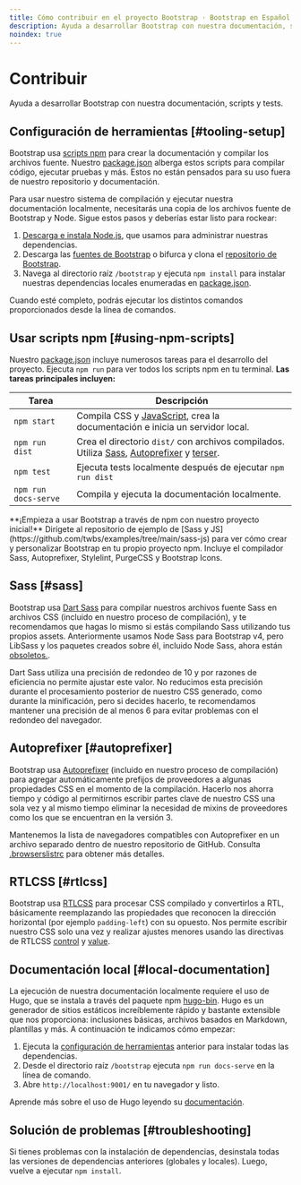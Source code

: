 ```yaml
---
title: Cómo contribuir en el proyecto Bootstrap · Bootstrap en Español v5.3
description: Ayuda a desarrollar Bootstrap con nuestra documentación, scripts y tests.
noindex: true
---
```


# Contribuir

Ayuda a desarrollar Bootstrap con nuestra documentación, scripts y tests.

<MainBanner />

## Configuración de herramientas [#tooling-setup]

Bootstrap usa [scripts npm](https://docs.npmjs.com/misc/scripts/) para crear la documentación y compilar los archivos fuente. Nuestro [package.json](https://github.com/twbs/bootstrap/blob/v5.3.2/package.json) alberga estos scripts para compilar código, ejecutar pruebas y más. Estos no están pensados para su uso fuera de nuestro repositorio y documentación.

Para usar nuestro sistema de compilación y ejecutar nuestra documentación localmente, necesitarás una copia de los archivos fuente de Bootstrap y Node. Sigue estos pasos y deberías estar listo para rockear:

1.  [Descarga e instala Node.js](https://nodejs.org/en/download/), que usamos para administrar nuestras dependencias.
2.  Descarga las [fuentes de Bootstrap](https://github.com/twbs/bootstrap/archive/v5.3.2.zip) o bifurca y clona el [repositorio de Bootstrap](https://github.com/twbs/bootstrap).
3.  Navega al directorio raíz `/bootstrap` y ejecuta `npm install` para instalar nuestras dependencias locales enumeradas en [package.json](https://github.com/twbs/bootstrap/blob/v5.3.2/package.json).

Cuando esté completo, podrás ejecutar los distintos comandos proporcionados desde la línea de comandos.

## Usar scripts npm [#using-npm-scripts]

Nuestro [package.json](https://github.com/twbs/bootstrap/blob/v5.3.2/package.json) incluye numerosos tareas para el desarrollo del proyecto. Ejecuta `npm run` para ver todos los scripts npm en tu terminal. **Las tareas principales incluyen:**

| Tarea | Descripción |
| --- | --- |
| `npm start` | Compila CSS y [JavaScript](https://esdocu.dev/javascript), crea la documentación e inicia un servidor local. |
| `npm run dist` | Crea el directorio `dist/` con archivos compilados. Utiliza [Sass](https://sass-lang.com/), [Autoprefixer](https://github.com/postcss/autoprefixer) y [terser](https://github.com/terser/terser). |
| `npm test` | Ejecuta tests localmente después de ejecutar `npm run dist` |
| `npm run docs-serve` | Compila y ejecuta la documentación localmente. |

<Callout type="info" emoji="">
**¡Empieza a usar Bootstrap a través de npm con nuestro proyecto inicial!** Dirígete al repositorio de ejemplo de [Sass y JS](https://github.com/twbs/examples/tree/main/sass-js) para ver cómo crear y personalizar Bootstrap en tu propio proyecto npm. Incluye el compilador Sass, Autoprefixer, Stylelint, PurgeCSS y Bootstrap Icons.
</Callout>

## Sass [#sass]

Bootstrap usa [Dart Sass](https://sass-lang.com/dart-sass) para compilar nuestros archivos fuente Sass en archivos CSS (incluido en nuestro proceso de compilación), y te recomendamos que hagas lo mismo si estás compilando Sass utilizando tus propios assets. Anteriormente usamos Node Sass para Bootstrap v4, pero LibSass y los paquetes creados sobre él, incluido Node Sass, ahora están [obsoletos.](https://sass-lang.com/blog/libsass-is-deprecated).

Dart Sass utiliza una precisión de redondeo de 10 y por razones de eficiencia no permite ajustar este valor. No reducimos esta precisión durante el procesamiento posterior de nuestro CSS generado, como durante la minificación, pero si decides hacerlo, te recomendamos mantener una precisión de al menos 6 para evitar problemas con el redondeo del navegador.

## Autoprefixer [#autoprefixer]

Bootstrap usa [Autoprefixer](https://github.com/postcss/autoprefixer) (incluido en nuestro proceso de compilación) para agregar automáticamente prefijos de proveedores a algunas propiedades CSS en el momento de la compilación. Hacerlo nos ahorra tiempo y código al permitirnos escribir partes clave de nuestro CSS una sola vez y al mismo tiempo eliminar la necesidad de mixins de proveedores como los que se encuentran en la versión 3.

Mantenemos la lista de navegadores compatibles con Autoprefixer en un archivo separado dentro de nuestro repositorio de GitHub. Consulta [.browserslistrc](https://github.com/twbs/bootstrap/blob/v5.3.2/.browserslistrc) para obtener más detalles.

## RTLCSS [#rtlcss]

Bootstrap usa [RTLCSS](https://rtlcss.com/) para procesar CSS compilado y convertirlos a RTL, básicamente reemplazando las propiedades que reconocen la dirección horizontal (por ejemplo `padding-left`) con su opuesto. Nos permite escribir nuestro CSS solo una vez y realizar ajustes menores usando las directivas de RTLCSS [control](https://rtlcss.com/learn/usage-guide/control-directives/) y [value](https://rtlcss.com/learn/usage-guide/value-directives/).

<ContentSuggestion />

## Documentación local [#local-documentation]

La ejecución de nuestra documentación localmente requiere el uso de Hugo, que se instala a través del paquete npm [hugo-bin](https://www.npmjs.com/package/hugo-bin). Hugo es un generador de sitios estáticos increíblemente rápido y bastante extensible que nos proporciona: inclusiones básicas, archivos basados en Markdown, plantillas y más. A continuación te indicamos cómo empezar:

1.  Ejecuta la [configuración de herramientas](#tooling-setup) anterior para instalar todas las dependencias.
2.  Desde el directorio raíz `/bootstrap` ejecuta `npm run docs-serve` en la línea de comando.
3.  Abre `http://localhost:9001/` en tu navegador y listo.

Aprende más sobre el uso de Hugo leyendo su [documentación](https://gohugo.io/documentation/).

## Solución de problemas [#troubleshooting]

Si tienes problemas con la instalación de dependencias, desinstala todas las versiones de dependencias anteriores (globales y locales). Luego, vuelve a ejecutar `npm install`.